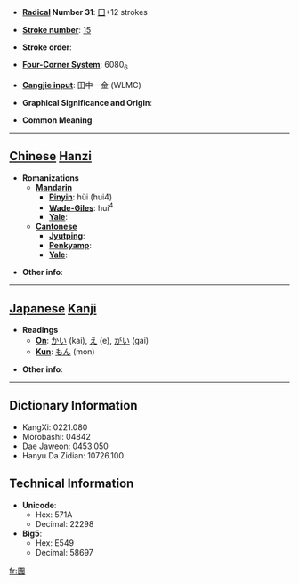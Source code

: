 * '''[[Wiktionary:Chinese radical index| Radical]] Number 31''': [[Wiktionary:Chinese radical index 囗|囗]]+12 strokes

* '''[[Wiktionary:Chinese total strokes index|Stroke number]]''': [[Wiktionary:Chinese total strokes index 15|15]]

* '''Stroke order''': 

* '''[[Wiktionary:Chinese four corner index|Four-Corner System]]''': 6080<sub>6</sub>

* '''[[Wiktionary:Chinese Cangjie index|Cangjie input]]''': 田中一金 (WLMC)

* '''Graphical Significance and Origin''': 

* '''Common Meaning'''

----

== [[Chinese]] [[Hanzi]] ==

* '''Romanizations'''
** '''[[Mandarin]]'''
*** '''[[Pinyin]]''': hùi (hui4)
*** '''[[Wade-Giles]]''': hui<sup>4</sup>
*** '''[[Yale]]''': 
** '''[[Cantonese]]'''
*** '''[[Jyutping]]''':
*** '''[[Penkyamp]]''': 
*** '''[[Yale]]''': 

* '''Other info''': 

----

== [[Japanese]] [[Kanji]] ==

* '''Readings'''
** '''[[On]]''': [[かい]] (kai), [[え]] (e), [[がい]] (gai)
** '''[[Kun]]''': [[もん]] (mon)

* '''Other info''':  

----

== Dictionary Information ==

* KangXi: 0221.080
* Morobashi: 04842
* Dae Jaweon: 0453.050
* Hanyu Da Zidian: 10726.100

== Technical Information ==

* '''Unicode''':
** Hex: 571A
** Decimal: 22298
* '''Big5''':
** Hex: E549
** Decimal: 58697

[[fr:圚]]